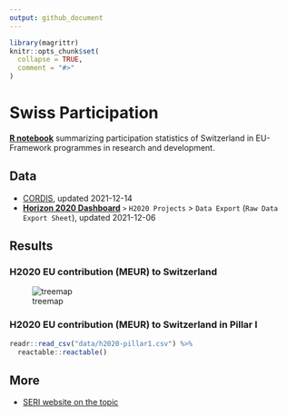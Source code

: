 ```yaml
---
output: github_document
---
```


<!-- README.md is generated from README.Rmd. Please edit that file -->

```r
library(magrittr)
knitr::opts_chunk$set(
  collapse = TRUE,
  comment = "#>"
)
```

# Swiss Participation

<!-- badges: start -->
<!-- badges: end -->

[**R notebook**](Rmd/swiss-participation.Rmd) summarizing participation statistics of Switzerland in EU-Framework programmes in research and development.

## Data

- [CORDIS](https://data.europa.eu/data/datasets/cordish2020projects?locale=en), updated 2021-12-14
- [**Horizon 2020 Dashboard**](https://webgate.ec.europa.eu/dashboard) `>` `H2020 Projects` > `Data Export` (`Raw Data Export Sheet`), updated 2021-12-06

## Results

### H2020 EU contribution (MEUR) to Switzerland

![treemap](data/treemap.svg "EU H2020 contribution for Switzerland by pillar.")

### H2020 EU contribution (MEUR) to Switzerland in Pillar I


```r
readr::read_csv("data/h2020-pillar1.csv") %>%
  reactable::reactable()
```


## More

- [SERI website on the topic](https://www.sbfi.admin.ch/sbfi/en/home/research-and-innovation/international-cooperation-r-and-i/eu-framework-programmes-for-research/horizon-2020/ch-status-horizon-2020.html)
